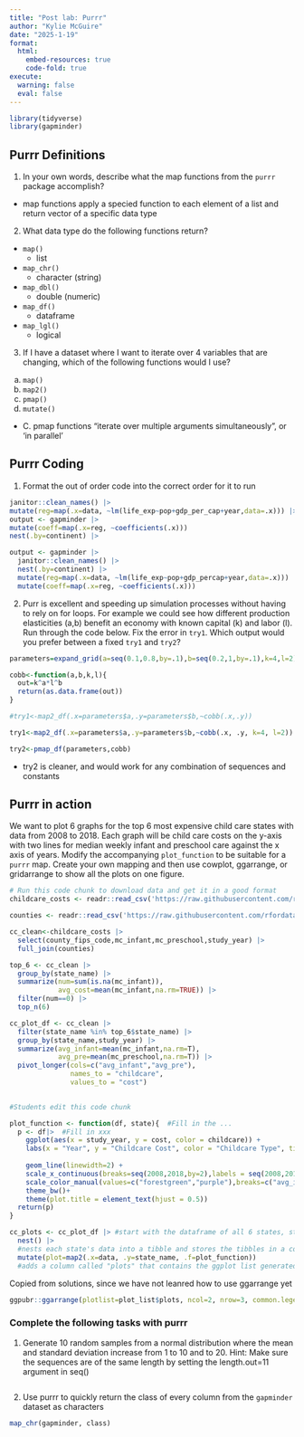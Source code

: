 ```yaml
---
title: "Post lab: Purrr"
author: "Kylie McGuire"
date: "2025-1-19"
format: 
  html:
    embed-resources: true
    code-fold: true
execute:
  warning: false
  eval: false
---
```


```r

library(tidyverse)
library(gapminder)
```

## Purrr Definitions

1. In your own words, describe what the map functions from the `purrr` package accomplish?
 - map functions apply a specied function to each element of a list and return vector of a specific data type
 
2. What data type do the following functions return?

  + `map()`
    - list
  + `map_chr()`
    - character (string)
  + `map_dbl()`
    - double (numeric)
  + `map_df()`
    - dataframe
  + `map_lgl()`
    - logical

3. If I have a dataset where I want to iterate over 4 variables that are changing, which of the following functions would I use?

  a. `map()`
  b. `map2()`
  c. `pmap()`
  d. `mutate()`

  - C. pmap functions "iterate over multiple arguments simultaneously", or 'in parallel'
  
## Purrr Coding

1. Format the out of order code into the correct order for it to run

```r
janitor::clean_names() |> 
mutate(reg=map(.x=data, ~lm(life_exp~pop+gdp_per_cap+year,data=.x))) |> 
output <- gapminder |> 
mutate(coeff=map(.x=reg, ~coefficients(.x)))
nest(.by=continent) |> 
```

```r
output <- gapminder |> 
  janitor::clean_names() |>
  nest(.by=continent) |>
  mutate(reg=map(.x=data, ~lm(life_exp~pop+gdp_percap+year,data=.x))) |> 
  mutate(coeff=map(.x=reg, ~coefficients(.x)))
```

2. Purr is excellent and speeding up simulation processes without having to rely on for loops. For example we could see how different production elasticities (a,b) benefit an economy with known capital (k) and labor (l). Run through the code below. Fix the error in `try1`. Which output would you prefer between a fixed `try1` and `try2`?


```r
parameters=expand_grid(a=seq(0.1,0.8,by=.1),b=seq(0.2,1,by=.1),k=4,l=2)

cobb<-function(a,b,k,l){
  out=k^a*l^b
  return(as.data.frame(out))
}

#try1<-map2_df(.x=parameters$a,.y=parameters$b,~cobb(.x,.y))

try1<-map2_df(.x=parameters$a,.y=parameters$b,~cobb(.x, .y, k=4, l=2))

try2<-pmap_df(parameters,cobb)

```

- try2 is cleaner, and would work for any combination of sequences and constants

## Purrr in action

We want to plot 6 graphs for the top 6 most expensive child care states with data from 2008 to 2018. Each graph will be child care costs on the y-axis with two lines for median weekly infant and preschool care against the x axis of years. Modify the accompanying `plot_function` to be suitable for a `purrr` map. Create your own mapping and then use cowplot, ggarrange, or gridarrange to show all the plots on one figure. 

```r

# Run this code chunk to download data and get it in a good format
childcare_costs <- readr::read_csv('https://raw.githubusercontent.com/rfordatascience/tidytuesday/master/data/2023/2023-05-09/childcare_costs.csv') 

counties <- readr::read_csv('https://raw.githubusercontent.com/rfordatascience/tidytuesday/master/data/2023/2023-05-09/counties.csv')

cc_clean<-childcare_costs |> 
  select(county_fips_code,mc_infant,mc_preschool,study_year) |> 
  full_join(counties)

top_6 <- cc_clean |>  
  group_by(state_name) |> 
  summarize(num=sum(is.na(mc_infant)),
            avg_cost=mean(mc_infant,na.rm=TRUE)) |> 
  filter(num==0) |> 
  top_n(6)

cc_plot_df <- cc_clean |> 
  filter(state_name %in% top_6$state_name) |> 
  group_by(state_name,study_year) |> 
  summarize(avg_infant=mean(mc_infant,na.rm=T),
            avg_pre=mean(mc_preschool,na.rm=T)) |> 
  pivot_longer(cols=c("avg_infant","avg_pre"),
               names_to = "childcare",
               values_to = "cost")
  
```

```r
#Students edit this code chunk

plot_function <- function(df, state){  #Fill in the ...
  p <- df|>  #Fill in xxx
    ggplot(aes(x = study_year, y = cost, color = childcare)) +
    labs(x = "Year", y = "Childcare Cost", color = "Childcare Type", title = state) +
    
    geom_line(linewidth=2) +
    scale_x_continuous(breaks=seq(2008,2018,by=2),labels = seq(2008,2018,by=2))+
    scale_color_manual(values=c("forestgreen","purple"),breaks=c("avg_infant","avg_pre"),labels=c("Infant","Preschool"),name="")+
    theme_bw()+
    theme(plot.title = element_text(hjust = 0.5))
  return(p)
}
```

```r
cc_plots <- cc_plot_df |> #start with the dataframe of all 6 states, study years, childcare types, and costs
  nest() |> 
  #nests each state's data into a tibble and stores the tibbles in a column called "data". note: cc_plots is already grouped by state_name.
  mutate(plot=map2(.x=data, .y=state_name, .f=plot_function)) 
  #adds a column called "plots" that contains the ggplot list generated by plot_function
```

Copied from solutions, since we have not leanred how to use ggarrange yet
```r
ggpubr::ggarrange(plotlist=plot_list$plots, ncol=2, nrow=3, common.legend = TRUE, legend="bottom")

```


### Complete the following tasks with purrr

1. Generate 10 random samples from a normal distribution where the mean and standard deviation increase from 1 to 10 and  to 20. Hint: Make sure the sequences are of the same length by setting the length.out=11 argument in seq()
```r

```


2. Use purrr to quickly return the class of every column from the `gapminder` dataset as characters

```r
map_chr(gapminder, class)
```



